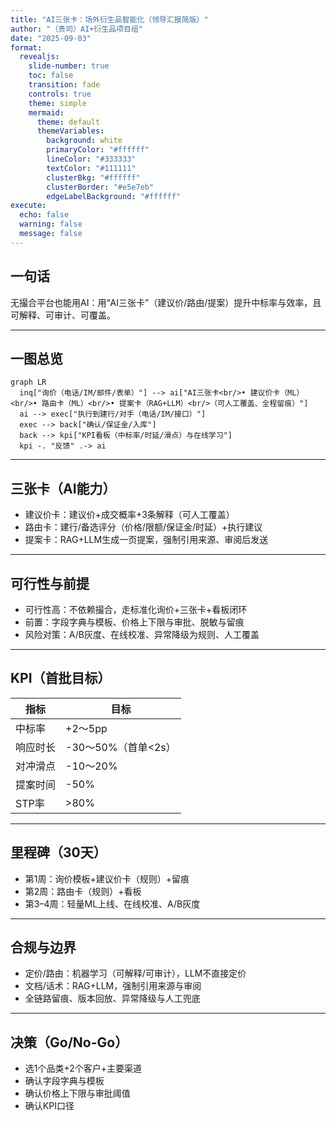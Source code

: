 ```yaml
---
title: "AI三张卡：场外衍生品智能化（领导汇报简版）"
author: "（贵司）AI+衍生品项目组"
date: "2025-09-03"
format:
  revealjs:
    slide-number: true
    toc: false
    transition: fade
    controls: true
    theme: simple
    mermaid:
      theme: default
      themeVariables:
        background: white
        primaryColor: "#ffffff"
        lineColor: "#333333"
        textColor: "#111111"
        clusterBkg: "#ffffff"
        clusterBorder: "#e5e7eb"
        edgeLabelBackground: "#ffffff"
execute:
  echo: false
  warning: false
  message: false
---
```


## 一句话

无撮合平台也能用AI：用“AI三张卡”（建议价/路由/提案）提升中标率与效率，且可解释、可审计、可覆盖。

---

## 一图总览

```mermaid
graph LR
  inq["询价（电话/IM/邮件/表单）"] --> ai["AI三张卡<br/>• 建议价卡（ML）<br/>• 路由卡（ML）<br/>• 提案卡（RAG+LLM）<br/>（可人工覆盖、全程留痕）"]
  ai --> exec["执行到建行/对手（电话/IM/接口）"]
  exec --> back["确认/保证金/入库"]
  back --> kpi["KPI看板（中标率/时延/滑点）与在线学习"]
  kpi -. "反馈" .-> ai
```

---

## 三张卡（AI能力）

- 建议价卡：建议价+成交概率+3条解释（可人工覆盖）
- 路由卡：建行/备选评分（价格/限额/保证金/时延）+执行建议
- 提案卡：RAG+LLM生成一页提案，强制引用来源、审阅后发送

---

## 可行性与前提

- 可行性高：不依赖撮合，走标准化询价+三张卡+看板闭环
- 前置：字段字典与模板、价格上下限与审批、脱敏与留痕
- 风险对策：A/B灰度、在线校准、异常降级为规则、人工覆盖

---

## KPI（首批目标）

| 指标 | 目标 |
|---|---|
| 中标率 | +2～5pp |
| 响应时长 | -30～50%（首单<2s） |
| 对冲滑点 | -10～20% |
| 提案时间 | -50% |
| STP率 | >80% |

---

## 里程碑（30天）

- 第1周：询价模板+建议价卡（规则）+留痕
- 第2周：路由卡（规则）+看板
- 第3–4周：轻量ML上线、在线校准、A/B灰度

---

## 合规与边界

- 定价/路由：机器学习（可解释/可审计），LLM不直接定价
- 文档/话术：RAG+LLM，强制引用来源与审阅
- 全链路留痕、版本回放、异常降级与人工兜底

---

## 决策（Go/No-Go）

- 选1个品类+2个客户+主要渠道
- 确认字段字典与模板
- 确认价格上下限与审批阈值
- 确认KPI口径


